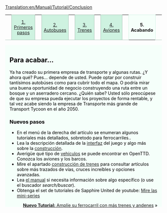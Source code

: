 [[Translation:en/Manual/Tutorial/Conclusion]]

{| width="100%" cellspacing="0" cellpadding="0" valign="top" border="0" style="margin-bottom: 0; margin-left: 1px;" |
| style="border: 0; border-bottom:1px solid #a3bfb1; background:none; width:2%" | &nbsp;
| style="padding:0 .3em; background-color:#cef2e0; font-size:90%; border:solid 1px #a3bfb1; text-align:center; width: 12em;"| [[es/Manual/Tutorial/Tutorial|1. Primeros pasos]]
| style="border: 0; border-bottom:1px solid #a3bfb1; background:none; width:2%" | &nbsp;
| style="padding:0 .3em; background-color:#cef2e0; font-size:90%; border:solid 1px #a3bfb1; text-align:center; width: 12em;"|[[es/Manual/Tutorial/Autobuses|2. Autobuses]]
| style="border: 0; border-bottom:1px solid #a3bfb1; background:none; width:2%" | &nbsp;
| style="padding:0 .3em; background-color:#cef2e0; font-size:90%; border:solid 1px #a3bfb1; text-align:center; width: 12em;"|[[es/Manual/Tutorial/Trenes|3. Trenes]]
| style="border: 0; border-bottom:1px solid #a3bfb1; background:none; width:2%" | &nbsp;
| style="padding:0 .3em; background-color:#cef2e0; font-size:90%; border:solid 1px #a3bfb1; text-align:center; width: 12em;"|[[es/Manual/Tutorial/Aviones|4. Aviones]]
| style="border: 0; border-bottom:1px solid #a3bfb1; background:none; width:2%" | &nbsp;
| style="padding:0 .3em; background-color:white; border:solid 1px #cef2e0; border-bottom: 0; text-align:center; font-size:90%; font-weight:bold; background-color:#f5fffa; width: 12em;" | '''5. Acabando'''
| style="border: 0; border-bottom:1px solid #a3bfb1; background:none;" | &nbsp;
|}
<div style="padding:.5em 1em 1em 1em; border-top:none; background-color:#f5fffa; color:#000;">
<div style="float: right">
{{es/Manual/Tutorial/Tutorial}}</div>
==Para acabar...==
Ya ha creado su primera empresa de transporte y algunas rutas. ¿Y ahora qué? Pues... depende de usted. Puede optar por construir tantísimos autobúses como para cubrir todo el mapa. O podría mirar una buena oportunidad de negocio construyendo una ruta entre un bosque y un aserradero cercano. ¿Quién sabe? Usted sólo preocúpese de que su empresa pueda ejecutar los proyectos de forma rentable, y tal vez acabe siendo la empresa de Transporte más grande de Transport Tycoon en el año 2050.

===Nuevos pasos===
* En el menú de la derecha del artículo se enumeran algunos tutoriales más detallados, sobretodo para ferrocarriles..
* Lea la descripción detallada de la [[es/Manual/Interfaz del juego|interfaz]] del juego y algo más sobre la [[es/Construcción|construcción]].
* Averigüe qué tipo de [[es/Manual/Vehículos|vehículos]] se puede encontrar en OpenTTD. Conozca los aviones y los barcos.
* Mire el apartado [[es/Construcción de trenes|construcción de trenes]] para consultar artículos sobre más trazados de vías, cruces increíbles y opciones avanzadas.
* Lea [[es/Manual/Main Page|el manual]] si necesita información sobre algo específico (o use el buscador ''search/buscar'').
* Obtenga el set de tutoriales de Sapphire United de youtube: [http://www.youtube.com/watch?v=KAriYewKvj8&feature=PlayList&p=C168C0CB0588B9A0&index=0&playnext=1 Mire las mini-series]


<span style="float: right">[[es/Tutorial/Dos andenes|'''Nuevo Tutorial:''' Amplíe su ferrocarril con más trenes y andenes]] &raquo;</span>

</div>